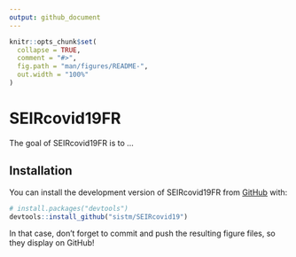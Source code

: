 ```yaml
---
output: github_document
---
```


<!-- README.md is generated from README.Rmd. Please edit that file -->

```r
knitr::opts_chunk$set(
  collapse = TRUE,
  comment = "#>",
  fig.path = "man/figures/README-",
  out.width = "100%"
)
```

# SEIRcovid19FR

<!-- badges: start -->
<!-- badges: end -->

The goal of SEIRcovid19FR is to ...

## Installation

You can install the development version of SEIRcovid19FR from [GitHub](https://github.com/) with:

``` r
# install.packages("devtools")
devtools::install_github("sistm/SEIRcovid19")
```


In that case, don't forget to commit and push the resulting figure files, so they display on GitHub!
